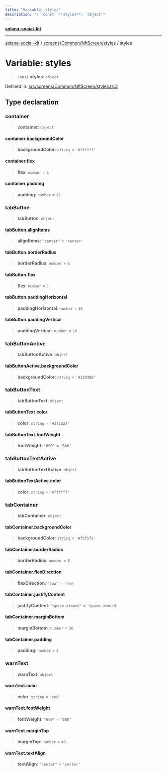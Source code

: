 ```yaml
---
title: "Variable: styles"
description: "> `const` **styles**: `object`"
---
```


[**solana-social-kit**](../../../../../README.mdx)

***

[solana-social-kit](../../../../../README.mdx) / [screens/Common/NftScreen/styles](../README.mdx) / styles

# Variable: styles

> `const` **styles**: `object`

Defined in: [src/screens/Common/NftScreen/styles.ts:3](https://github.com/SendArcade/solana-app-kit/blob/bd4b3556b8f469c27ebb06f4df65b3a36b43ba3b/src/screens/Common/NftScreen/styles.ts#L3)

## Type declaration

### container

> **container**: `object`

#### container.backgroundColor

> **backgroundColor**: `string` = `'#ffffff'`

#### container.flex

> **flex**: `number` = `1`

#### container.padding

> **padding**: `number` = `12`

### tabButton

> **tabButton**: `object`

#### tabButton.alignItems

> **alignItems**: `"center"` = `'center'`

#### tabButton.borderRadius

> **borderRadius**: `number` = `6`

#### tabButton.flex

> **flex**: `number` = `1`

#### tabButton.paddingHorizontal

> **paddingHorizontal**: `number` = `16`

#### tabButton.paddingVertical

> **paddingVertical**: `number` = `10`

### tabButtonActive

> **tabButtonActive**: `object`

#### tabButtonActive.backgroundColor

> **backgroundColor**: `string` = `'#32D4DE'`

### tabButtonText

> **tabButtonText**: `object`

#### tabButtonText.color

> **color**: `string` = `'#2a2a2a'`

#### tabButtonText.fontWeight

> **fontWeight**: `"600"` = `'600'`

### tabButtonTextActive

> **tabButtonTextActive**: `object`

#### tabButtonTextActive.color

> **color**: `string` = `'#ffffff'`

### tabContainer

> **tabContainer**: `object`

#### tabContainer.backgroundColor

> **backgroundColor**: `string` = `'#f5f5f5'`

#### tabContainer.borderRadius

> **borderRadius**: `number` = `8`

#### tabContainer.flexDirection

> **flexDirection**: `"row"` = `'row'`

#### tabContainer.justifyContent

> **justifyContent**: `"space-around"` = `'space-around'`

#### tabContainer.marginBottom

> **marginBottom**: `number` = `16`

#### tabContainer.padding

> **padding**: `number` = `4`

### warnText

> **warnText**: `object`

#### warnText.color

> **color**: `string` = `'red'`

#### warnText.fontWeight

> **fontWeight**: `"600"` = `'600'`

#### warnText.marginTop

> **marginTop**: `number` = `40`

#### warnText.textAlign

> **textAlign**: `"center"` = `'center'`
